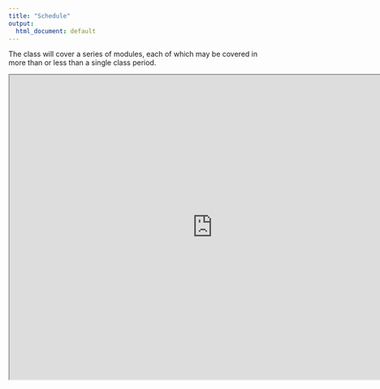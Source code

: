 ---
title: "Schedule"
output:
  html_document: default
---

The class will cover a series of modules, each of which may be covered in more than or less than a single class period.

<iframe width="800" height="600" src="https://docs.google.com/spreadsheets/d/1q5sjUNqW3YAY27_HnVSrVuf9OedxNawlEQjZSV3pfTY/edit?usp=sharing">

</iframe>
